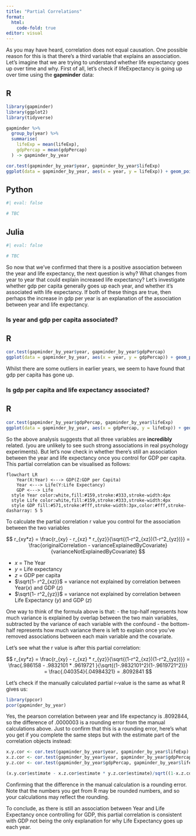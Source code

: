 ```yaml
---
title: "Partial Correlations"
format: 
  html:
    code-fold: true
editor: visual
---
```


As you may have heard, correlation does not equal causation. One possible reason for this is that there's a third variable that explains an association. Let's imagine that we are trying to understand whether life expectancy goes up over time and why. First of all, let's check if lifeExpectancy is going up over time using the **gapminder** data:

::: panel-tabset
## R

```r
library(gapminder)
library(ggplot2)
library(tidyverse)

gapminder %>% 
  group_by(year) %>% 
  summarise(
    lifeExp = mean(lifeExp),
    gdpPercap = mean(gdpPercap)
  ) -> gapminder_by_year

cor.test(gapminder_by_year$year, gapminder_by_year$lifeExp)
ggplot(data = gapminder_by_year, aes(x = year, y = lifeExp)) + geom_point() + geom_smooth(method = lm)
```

## Python

```python
#| eval: false

# TBC

```

## Julia

```julia
#| eval: false

# TBC

```
:::

So now that we've confirmed that there is a positive association between the year and life expectancy, the next question is why? What changes from year to year that could explain increased life expectancy? Let's investigate whether gdp per capita generally goes up each year, and whether it's associated with life expectancy. If both of these things are true, then perhaps the increase in gdp per year is an explanation of the association between year and life expectancy.

### Is year and gdp per capita associated?

::: panel-tabset
## R

```r
cor.test(gapminder_by_year$year, gapminder_by_year$gdpPercap)
ggplot(data = gapminder_by_year, aes(x = year, y = gdpPercap)) + geom_point() + geom_smooth(method = lm)
```

Whilst there are some outliers in earlier years, we seem to have found that gdp per capita has gone up.
:::

### Is gdp per capita and life expectancy associated?

::: panel-tabset
## R

```r
cor.test(gapminder_by_year$gdpPercap, gapminder_by_year$lifeExp)
ggplot(data = gapminder_by_year, aes(x = gdpPercap, y = lifeExp)) + geom_point() + geom_smooth(method = lm)
```
:::

So the above analysis suggests that all three variables are **incredibly** related. (you are unlikely to see such strong associations in real psychology experiments). But let's now check in whether there's still an association between the year and life expectancy once you control for GDP per capita. This partial correlation can be visualised as follows:

```mermaid
flowchart LR
    Year(X:Year) <---> GDP(Z:GDP per Capita)
    Year <---> Life(Y:Life Expectancy)
    GDP <---> Life 
  style Year color:white,fill:#159,stroke:#333,stroke-width:4px
  style Life color:white,fill:#159,stroke:#333,stroke-width:4px
  style GDP fill:#571,stroke:#fff,stroke-width:3px,color:#fff,stroke-dasharray: 5 5
```

To calculate the partial correlation r value you control for the association between the two variables

$$
r_{xy*z} = \frac{r_{xy} - r_{xz} * r_{yz}}{\sqrt{(1-r^2_{xz})(1-r^2_{yz})}} = \frac{originalCorrelation - varianceExplainedByCovariate}{varianceNotExplainedByCovariate}
$$

- $x$ = The Year
- $y$ = Life expectancy
- $z$ = GDP per capita 
- $\sqrt{1- r^2_{xz}}$ = variance not explained by correlation between Year($x$) and GDP ($z$)
- $\sqrt{1- r^2_{yz}}$ = variance not explained by correlation between Life Expectancy ($y$) and GDP ($z$)

One way to think of the formula above is that:
- the top-half represents how much variance is explained by overlap between the two main variables, subtracted by the variance of each variable with the confound
- the bottom-half represents how much variance there is left to explain once you've removed associations between each main variable and the covariate.

Let's see what the r value is after this partial correlation:


$$
r_{xy*z} = \frac{r_{xy} - r_{xz} * r_{yz}}{\sqrt{(1-r^2_{xz})(1-r^2_{yz})}} = \frac{.986158 - .9832101 * .9619721 }{\sqrt{(1-.9832101^2)(1-.9619721^2)}} = \frac{.040354}{.04984321} = .8092841
$$

Let's check if the manually calculated partial r-value is the same as what R gives us:


```r
library(ppcor)
pcor(gapminder_by_year)
```
Yes, the pearson correlation between year and life expectancy is .8092844, so the difference of .0000003 is a rounding error from the manual calculations above. Just to confirm that this is a rounding error, here's what you get if you complete the same steps but with the estimate part of the correlation objects instead:

```r
x.y.cor <- cor.test(gapminder_by_year$year, gapminder_by_year$lifeExp)
x.z.cor <- cor.test(gapminder_by_year$year, gapminder_by_year$gdpPercap)
y.z.cor <- cor.test(gapminder_by_year$gdpPercap, gapminder_by_year$lifeExp)

(x.y.cor$estimate - x.z.cor$estimate * y.z.cor$estimate)/sqrt((1-x.z.cor$estimate^2) * (1 - y.z.cor$estimate^2))
```

Confirming that the difference in the manual calculation is a rounding error. Note that the numbers you get from R may be rounded numbers, and so your calculations may reflect the rounding.

To conclude, as there is still an association between Year and Life Expectancy once controlling for GDP, this partial correlation is consistent with GDP not being the only explanation for why Life Expectancy goes up each year.

